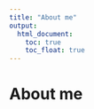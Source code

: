 ```yaml
---
title: "About me"
output: 
  html_document:
    toc: true
    toc_float: true
---
```


# About me


